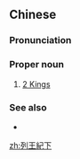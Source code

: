 {{also|列王纪下}}
==Chinese==
{{zh-forms|s=列王纪下|type=31}}

===Pronunciation===
{{zh-pron
|m=Lièwángjì Xià
|c=lit6 wong4 gei2 haa6,lit6 wong4 gei3 haa6
|h=pfs=Lie̍t-vòng-ki Ha
|mn=Lia̍t-ông-kí Hā/Lia̍t-ông-kì Hā
|cat=pn
}}

===Proper noun===
{{zh-proper noun}}

# [[2 Kings]]

===See also===
* {{zh-l|列王紀上}}

{{zh-cat|Books of the Bible}}

[[zh:列王紀下]]